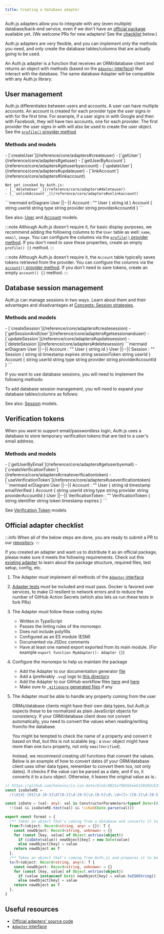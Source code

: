 ```yaml
---
title: Creating a database adapter
---
```


Auth.js adapters allow you to integrate with any (even multiple) database/back-end service, even if we don't have an [official package](https://github.com/nextauthjs/next-auth/tree/main/packages) available yet. (We welcome PRs for new adapters! See the [checklist](#official-adapter-checklist) below.)

Auth.js adapters are very flexible, and you can implement only the methods you need, and only create the database tables/columns that are actually going to be used.

An Auth.js adapter is a function that receives an ORM/database client and returns an object with methods (based on the [`Adapter` interface](/reference/core/adapters#adapter)) that interact with the database. The same database Adapter will be compatible with any Auth.js library.

## User management

Auth.js differentiates between users and accounts. A user can have multiple accounts. An account is created for each provider type the user signs in with for the first time. For example, if a user signs in with Google and then with Facebook, they will have two accounts, one for each provider. The first provider the user signs in with will also be used to create the user object. See the [`profile()` provider method](/reference/core/providers#profile).

### Methods and models

<div style={{display: "grid", gridTemplateColumns: "1fr 1fr"}}>
  <span>
    - [`createUser`](/reference/core/adapters#createuser)
    - [`getUser`](/reference/core/adapters#getuser)
    - [`getUserByAccount`](/reference/core/adapters#getuserbyaccount)
    - [`updateUser`](/reference/core/adapters#updateuser)
    - [`linkAccount`](/reference/core/adapters#linkaccount)

    Not yet invoked by Auth.js:
    - [_`deleteUser`_](/reference/core/adapters#deleteuser)
    - [_`unlinkAccount`_](/reference/core/adapters#unlinkaccount)
  </span>
  ```mermaid
  erDiagram
      User ||--|{ Account : ""
      User {
        string id
      }
      Account {
        string userId
        string type
        string provider
        string providerAccountId
      }
  ```
</div>

See also: [User](/getting-started/adapters#user) and [Account](/getting-started/adapters#account) models.

:::note
Although Auth.js doesn't require it, for basic display purposes, we recommend adding the following columns to the `User` table as well: `name`, `email`, `image`. You can configure the columns via the [`profile()` provider method](/reference/core/providers#profile). If you don't need to save these properties, create an empty `profile() {}` method.
:::

:::note
Although Auth.js doesn't require it, the `Account` table typically saves tokens retrieved from the provider. You can configure the columns via the [`account()` provider method](/reference/core/providers#account). If you don't need to save tokens, create an empty `account() {}` method.
:::


## Database session management

Auth.js can manage sessions in two ways. Learn about them and their advantages and disadvantages at [Concepts: Session strategies](/concepts/session-strategies).

### Methods and models

<div style={{display: "grid", gridTemplateColumns: "1fr 1fr"}}>
  <span>
    - [`createSession`](/reference/core/adapters#createsession)
    - [`getSessionAndUser`](/reference/core/adapters#getsessionanduser)
    - [`updateSession`](/reference/core/adapters#updatesession)
    - [`deleteSession`](/reference/core/adapters#deletesession)
  </span>
  ```mermaid
  erDiagram
      User ||--|{ Account : ""
      User {
        string id
      }
      User ||--|{ Session : ""
      Session {
        string id
        timestamp expires
        string sessionToken
        string userId
      }
      Account {
        string userId
        string type
        string provider
        string providerAccountId
      }
  ```
</div>

If you want to use database sessions, you will need to implement the following methods:


To add database session management, you will need to expand your database tables/columns as follows:

See also: [Session](/getting-started/adapters#session) models.

## Verification tokens

When you want to support email/passwordless login, Auth.js uses a database to store temporary verification tokens that are tied to a user's email address.


### Methods and models

<div style={{display: "grid", gridTemplateColumns: "1fr 1fr"}}>
  <span>
    - [`getUserByEmail`](/reference/core/adapters#getuserbyemail)
    - [`createVerificationToken`](/reference/core/adapters#createverificationtoken)
    - [`useVerificationToken`](/reference/core/adapters#useverificationtoken)
  </span>
  ```mermaid
  erDiagram
      User ||--|{ Account : ""
      User {
        string id
        timestamp emailVerified
      }
      Account {
        string userId
        string type
        string provider
        string providerAccountId
      }
      User ||--|{ VerificationToken : ""
      VerificationToken {
        string identifier
        string token
        timestamp expires
      }
  ```
</div>

See [Verification Token](/getting-started/adapters#verification-token) models

## Official adapter checklist

:::info
When all of the below steps are done, you are ready to submit a PR to our [repository](https://github.com/nextauthjs/next-auth).
:::

If you created an adapter and want us to distribute it as an official package, please make sure it meets the following requirements. Check out this [existing adapter](https://github.com/nextauthjs/next-auth/tree/main/packages/adapter-prisma) to learn about the package structure, required files, test setup, config, etc.

1. The Adapter _must_ implement all methods of the [`Adapter` interface](/reference/core/adapters#adapter)
1. [Adapter tests](https://github.com/nextauthjs/next-auth/tree/main/packages/adapter-test) _must_ be included and _must_ pass. Docker is favored over services, to make CI resilient to network errors and to reduce the number of GitHub Action Secrets (which also lets us run these tests in fork PRs)
1. The Adapter _must_ follow these coding styles

   - Written in TypeScript
   - Passes the linting rules of the monorepo
   - Does not include polyfills
   - Configured as an ES module (ESM)
   - Documented via JSDoc comments
   - Have at least one named export exported from its main module. (For example `export function MyAdapter(): Adapter {}`)

1. Configure the monorepo to help us maintain the package

   - Add the Adapter to our documentation generator [file](https://github.com/nextauthjs/next-auth/blob/9ac0f98b73d6e52a8cb3a859f203915b994d6d19/docs/scripts/generate-manifest.mjs#L68)
   - Add a (preferably `.svg`) logo to [this directory](https://github.com/nextauthjs/next-auth/tree/main/docs/static/img/adapters)
   - Add the Adapter to our GitHub workflow files [here](https://github.com/nextauthjs/next-auth/blob/9ac0f98b73d6e52a8cb3a859f203915b994d6d19/.github/workflows/release.yml#L12) and [here](https://github.com/nextauthjs/next-auth/blob/main/.github/pr-labeler.yml)
   - Make sure to [`.gitignore` generated files](https://github.com/nextauthjs/next-auth/blob/9ac0f98b73d6e52a8cb3a859f203915b994d6d19/.gitignore#L58) if any

1. The Adapter _must_ be able to handle any property coming from the user

   ORMs/database clients might have their own data types, but Auth.js expects these to be normalized as plain JavaScript objects for consistency. If your ORM/database client does not convert automatically, you need to convert the values when reading/writing from/to the database.

   You might be tempted to check the name of a property and convert it based on that, but this is not scalable (eg.: a `User` object might have more than one `Date` property, not only `emailVerified`).

   Instead, we recommend creating util functions that convert the values. Below is an example of how to convert dates (if your ORM/database client uses other data types, remember to convert them too, not only dates). It checks if the value can be parsed as a date, and if so, it converts it to a `Date` object. Otherwise, it leaves the original value as is.:

```ts
// https://github.com/honeinc/is-iso-date/blob/8831e79b5b5ee615920dcb350a355ffc5cbf7aed/index.js#L5
const isoDateRE =
  /(\d{4}-[01]\d-[0-3]\dT[0-2]\d:[0-5]\d:[0-5]\d\.\d+([+-][0-2]\d:[0-5]\d|Z))|(\d{4}-[01]\d-[0-3]\dT[0-2]\d:[0-5]\d:[0-5]\d([+-][0-2]\d:[0-5]\d|Z))|(\d{4}-[01]\d-[0-3]\dT[0-2]\d:[0-5]\d([+-][0-2]\d:[0-5]\d|Z))/

const isDate = (val: any): val is ConstructorParameters<typeof Date>[0] =>
  !!(val && isoDateRE.test(val) && !isNaN(Date.parse(val)))

export const format = {
  /** Takes an object that's coming from a database and converts it to plain JavaScript. */
  from<T>(object: Record<string, any> = {}): T {
    const newObject: Record<string, unknown> = {}
    for (const [key, value] of Object.entries(object))
      if (isDate(value)) newObject[key] = new Date(value)
      else newObject[key] = value
    return newObject as T
  },
  /** Takes an object that's coming from Auth.js and prepares it to be written to the database. */
  to<T>(object: Record<string, any>): T {
    const newObject: Record<string, unknown> = {}
    for (const [key, value] of Object.entries(object))
      if (value instanceof Date) newObject[key] = value.toISOString()
      else newObject[key] = value
    return newObject as T
  },
}
```

## Useful resources

- [Official adapters' source code](https://github.com/nextauthjs/next-auth/tree/main/packages)
- [`Adapter` interface](/reference/core/adapters#adapter)
